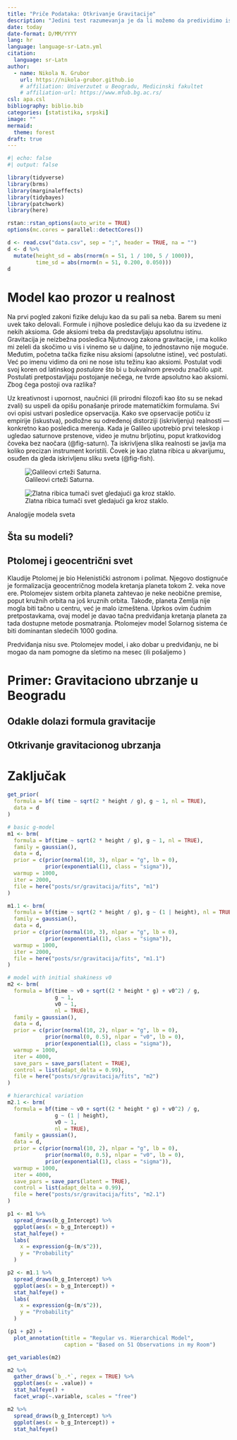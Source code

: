 ```yaml
---
title: "Priče Podataka: Otkrivanje Gravitacije"
description: "Jedini test razumevanja je da li možemo da predividimo ishod naše intervencije. Ptolomejevim geocentričnim modelom Solarnog sistema nikad ne bismo mogli da sletimo na mesec, ali Keplerovim modelom da."
date: today
date-format: D/MM/YYYY
lang: hr
language: language-sr-Latn.yml
citation:
  language: sr-Latn
author:
  - name: Nikola N. Grubor
    url: https://nikola-grubor.github.io
    # affiliation: Univerzutet u Beogradu, Medicinski fakultet
    # affiliation-url: https://www.mfub.bg.ac.rs/
csl: apa.csl
bibliography: biblio.bib
categories: [statistika, srpski]
image: ""
mermaid: 
  theme: forest
draft: true
---
```


```r
#| echo: false
#| output: false

library(tidyverse)
library(brms)
library(marginaleffects)
library(tidybayes)
library(patchwork)
library(here)

rstan::rstan_options(auto_write = TRUE)
options(mc.cores = parallel::detectCores())

d <- read.csv("data.csv", sep = ";", header = TRUE, na = "")
d <- d %>%
  mutate(height_sd = abs(rnorm(n = 51, 1 / 100, 5 / 1000)),
         time_sd = abs(rnorm(n = 51, 0.200, 0.050)))
d
```

# Model kao prozor u realnost

Na prvi pogled zakoni fizike deluju kao da su pali sa neba. Barem su meni uvek tako delovali. Formule i njihove posledice deluju kao da su izvedene iz nekih aksioma. Gde aksiomi treba da predstavljaju apsolutnu istinu. Gravitacija je neizbežna posledica Njutnovog zakona gravitacije, i ma koliko mi zeleli da skočimo u vis i vinemo se u daljine, to jednostavno nije moguće. Međutim, početna tačka fizike nisu aksiomi (apsolutne istine), već postulati. Već po imenu vidimo da oni ne nose istu težinu kao aksiomi. Postulat vodi svoj koren od latinskog *postulare* što bi u bukvalnom prevodu značilo *upit*. Postulati pretpostavljaju postojanje nečega, ne tvrde apsolutno kao aksiomi. Zbog čega postoji ova razlika?

Uz kreativnost i upornost, naučnici (ili prirodni filozofi kao što su se nekad zvali) su uspeli da opišu ponašanje prirode matematičkim formulama. Svi ovi opisi ustvari posledice opservacija. Kako sve opservacije potiču iz empirije (iskustva), podložne su određenoj distorziji (iskrivljenju) realnosti --- konkretno kao posledica merenja. Kada je Galileo upotrebio prvi teleskop i ugledao saturnove prstenove, video je mutnu brljotinu, poput kratkovidog čoveka bez naočara (@fig-saturn). Ta iskrivljena slika realnosti se javlja ma koliko precizan instrument koristili. Čovek je kao zlatna ribica u akvarijumu, osuđen da gleda iskrivljenu sliku sveta (@fig-fish).

::: {#fig-models}
![Galileovi crteži Saturna.](saturn.jpeg){#fig-saturn}

![Zlatna ribica tumači svet gledajući ga kroz staklo.](fish.jpg){#fig-fish}

Analogije modela sveta
:::

## Šta su modeli?

## Ptolomej i geocentrični svet
Klaudije Ptolomej je bio Helenistički astronom i polimat. Njegovo dostignuće je formalizacija geocentričnog modela kretanja planeta tokom 2. veka nove ere. Ptolomejev sistem orbita planeta zahtevao je neke neobične premise, poput kružnih orbita na još kruznih orbita. Takođe, planeta Zemlja nije mogla biti tačno u centru, već je malo izmeštena. Uprkos ovim čudnim pretpostavkama, ovaj model je davao tačna predviđanja kretanja planeta za tada dostupne metode posmatranja. Ptolomejev model Solarnog sistema će biti dominantan sledećih 1000 godina.

Predviđanja nisu sve. Ptolomejev model, i ako dobar u predviđanju, ne bi mogao da nam pomogne da sletimo na mesec (ili pošaljemo )

# Primer: Gravitaciono ubrzanje u Beogradu

## Odakle dolazi formula gravitacije

## Otkrivanje gravitacionog ubrzanja

# Zaključak

```r

get_prior(
  formula = bf( time ~ sqrt(2 * height / g), g ~ 1, nl = TRUE),
  data = d
)

# basic g-model
m1 <- brm(
  formula = bf(time ~ sqrt(2 * height / g), g ~ 1, nl = TRUE),
  family = gaussian(),
  data = d,
  prior = c(prior(normal(10, 3), nlpar = "g", lb = 0),
            prior(exponential(1), class = "sigma")),
  warmup = 1000,
  iter = 2000,
  file = here("posts/sr/gravitacija/fits", "m1")
)

m1.1 <- brm(
  formula = bf(time ~ sqrt(2 * height / g), g ~ (1 | height), nl = TRUE),
  family = gaussian(),
  data = d,
  prior = c(prior(normal(10, 3), nlpar = "g", lb = 0),
            prior(exponential(1), class = "sigma")),
  warmup = 1000,
  iter = 2000,
  file = here("posts/sr/gravitacija/fits", "m1.1")
)

# model with initial shakiness v0
m2 <- brm(
  formula = bf(time ~ v0 + sqrt((2 * height * g) + v0^2) / g, 
               g ~ 1,
               v0 ~ 1,
               nl = TRUE),
  family = gaussian(),
  data = d,
  prior = c(prior(normal(10, 2), nlpar = "g", lb = 0),
            prior(normal(0, 0.5), nlpar = "v0", lb = 0),
            prior(exponential(1), class = "sigma")),
  warmup = 1000,
  iter = 4000,
  save_pars = save_pars(latent = TRUE),
  control = list(adapt_delta = 0.99),
  file = here("posts/sr/gravitacija/fits", "m2")
)

# hierarchical variation
m2.1 <- brm(
  formula = bf(time ~ v0 + sqrt((2 * height * g) + v0^2) / g, 
               g ~ (1 | height),
               v0 ~ 1,
               nl = TRUE),
  family = gaussian(),
  data = d,
  prior = c(prior(normal(10, 2), nlpar = "g", lb = 0),
            prior(normal(0, 0.5), nlpar = "v0", lb = 0),
            prior(exponential(1), class = "sigma")),
  warmup = 1000,
  iter = 4000,
  save_pars = save_pars(latent = TRUE),
  control = list(adapt_delta = 0.99),
  file = here("posts/sr/gravitacija/fits", "m2.1")
)
```

```r

p1 <- m1 %>%
  spread_draws(b_g_Intercept) %>%
  ggplot(aes(x = b_g_Intercept)) +
  stat_halfeye() +
  labs(
    x = expression(g~(m/s^2)),
    y = "Probability"
  )

p2 <- m1.1 %>%
  spread_draws(b_g_Intercept) %>%
  ggplot(aes(x = b_g_Intercept)) +
  stat_halfeye() +
  labs(
    x = expression(g~(m/s^2)),
    y = "Probability"
  )

(p1 + p2) +
  plot_annotation(title = "Regular vs. Hierarchical Model",
                  caption = "Based on 51 Observations in my Room")

get_variables(m2)

m2 %>%
  gather_draws(`b_.*`, regex = TRUE) %>% 
  ggplot(aes(x = .value)) +
  stat_halfeye() +
  facet_wrap(~.variable, scales = "free")

m2 %>% 
  spread_draws(b_g_Intercept) %>% 
  ggplot(aes(x = b_g_Intercept)) +
  stat_halfeye()
```
